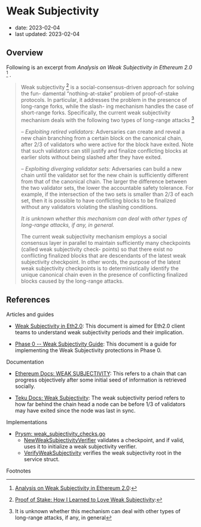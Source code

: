 # Weak Subjectivity

- date: 2023-02-04
- last updated: 2023-02-04

## Overview

Following is an excerpt from _Analysis on Weak Subjectivity in Ethereum 2.0_ [^1] .

> Weak subjectivity [^2] is a social-consensus-driven approach for solving the fun- damental “nothing-at-stake” problem of proof-of-stake protocols. In particular, it addresses the problem in the presence of long-range forks, while the slash- ing mechanism handles the case of short-range forks. Specifically, the current weak subjectivity mechanism deals with the following two types of long-range attacks [^3]
>
> – _Exploiting retired validators:_ Adversaries can create and reveal a new chain branching from a certain block on the canonical chain, after 2/3 of validators who were active for the block have exited. Note that such validators can still justify and finalize conflicting blocks at earlier slots without being slashed after they have exited.
>
> – _Exploiting diverging validator sets:_ Adversaries can build a new chain until the validator set for the new chain is sufficiently different from that of the canonical chain. The larger the difference between the two validator sets, the lower the accountable safety tolerance. For example, if the intersection of the two sets is smaller than 2/3 of each set, then it is possible to have conflicting blocks to be finalized without any validators violating the slashing conditions.
>
> _It is unknown whether this mechanism can deal with other types of long-range attacks, if any, in general._
>
> The current weak subjectivity mechanism employs a social consensus layer in parallel to maintain sufficiently many checkpoints (called weak subjectivity check- points) so that there exist no conflicting finalized blocks that are descendants of the latest weak subjectivity checkpoint. In other words, the purpose of the latest weak subjectivity checkpoints is to deterministically identify the unique canonical chain even in the presence of conflicting finalized blocks caused by the long-range attacks.

## References

Articles and guides

- [Weak Subjectivity in Eth2.0](https://notes.ethereum.org/@adiasg/weak-subjectvity-eth2): This document is aimed for Eth2.0 client teams to understand weak subjectivity periods and their implication.

- [Phase 0 -- Weak Subjectivity Guide](https://github.com/ethereum/consensus-specs/blob/master/specs/phase0/weak-subjectivity.mdx): This document is a guide for implementing the Weak Subjectivity protections in Phase 0.

Documentation

- [Ethereum Docs: WEAK SUBJECTIVITY](https://ethereum.org/en/developers/docs/consensus-mechanisms/pos/weak-subjectivity/): This refers to a chain that can progress objectively after some initial seed of information is retrieved socially.

- [Teku Docs: Weak Subjectivity](https://docs.teku.consensys.net/Concepts/Weak-Subjectivity/): The weak subjectivity period refers to how far behind the chain head a node can be before 1/3 of validators may have exited since the node was last in sync.

Implementations

- [Prysm: weak_subjectivity_checks.go](https://github.com/prysmaticlabs/prysm/blob/develop/beacon-chain/blockchain/weak_subjectivity_checks.go)
  - [NewWeakSubjectivityVerifier](https://github.com/prysmaticlabs/prysm/blob/develop/beacon-chain/blockchain/weak_subjectivity_checks.go#L31) validates a checkpoint, and if valid, uses it to initialize a weak subjectivity verifier.
  - [VerifyWeakSubjectivity](https://github.com/prysmaticlabs/prysm/blob/develop/beacon-chain/blockchain/weak_subjectivity_checks.go#L52) verifies the weak subjectivity root in the service struct.

Footnotes
[^1]: [Analysis on Weak Subjectivity in Ethereum 2.0](https://github.com/runtimeverification/beacon-chain-verification/blob/master/weak-subjectivity/weak-subjectivity-analysis.pdf):

[^2]: [Proof of Stake: How I Learned to Love Weak Subjectivity](https://blog.ethereum.org/2014/11/25/proof-stake-learned-love-weak-subjectivity):

[^3]: It is unknown whether this mechanism can deal with other types of long-range attacks, if any, in general
